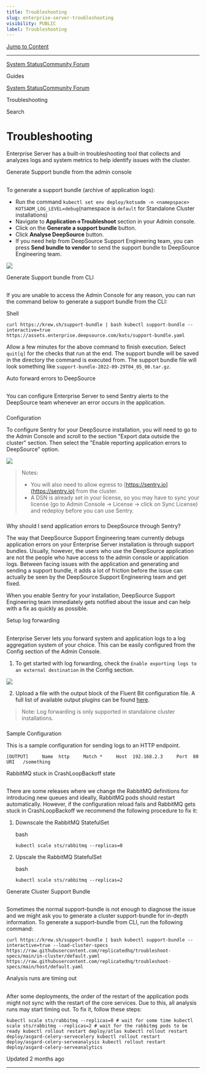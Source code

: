 ```yaml
---
title: Troubleshooting
slug: enterprise-server-troubleshooting
visibility: PUBLIC
label: Troubleshooting
---
```


[Jump to Content](#content)

---

[System Status](https://deepsourcestatus.com/)[Community Forum](https://discuss.deepsource.com/)

Guides

[System Status](https://deepsourcestatus.com/)[Community Forum](https://discuss.deepsource.com/)

Troubleshooting

Search

# Troubleshooting

Enterprise Server has a built-in troubleshooting tool that collects and analyzes logs and system metrics to help identify issues with the cluster.

Generate Support bundle from the admin console

## [](#generate-support-bundle-from-the-admin-console)

To generate a support bundle (archive of application logs):

- Run the command `kubectl set env deploy/kotsadm -n <namepspace> KOTSADM_LOG_LEVEL=debug`(namespace is `default` for Standalone Cluster installations)
- Navigate to **Application->Troubleshoot** section in your Admin console.
- Click on the **Generate a support bundle** button.
- Click **Analyse DeepSource** button.
- If you need help from DeepSource Support Engineering team, you can press **Send bundle to vendor** to send the support bundle to DeepSource Engineering team.

![](https://files.readme.io/f1bb8a1-troubleshooting.png)

Generate Support bundle from CLI

## [](#generate-support-bundle-from-cli)

If you are unable to access the Admin Console for any reason, you can run the command below to generate a support bundle from the CLI:

Shell

`curl https://krew.sh/support-bundle | bash kubectl support-bundle --interactive=true https://assets.enterprise.deepsource.com/kots/support-bundle.yaml`

Allow a few minutes for the above command to finish execution. Select `quit[q]` for the checks that run at the end. The support bundle will be saved in the directory the command is executed from. The support bundle file will look something like `support-bundle-2022-09-29T04_05_00.tar.gz`.

Auto forward errors to DeepSource

## [](#auto-forward-errors-to-deepsource)

You can configure Enterprise Server to send Sentry alerts to the DeepSource team whenever an error occurs in the application.

###

Configuration

[](#configuration)

To configure Sentry for your DeepSource installation, you will need to go to the Admin Console and scroll to the section "Export data outside the cluster" section. Then select the "Enable reporting application errors to DeepSource" option.

![](https://files.readme.io/95fc694-enable-sentry.png)

> Notes:
>
> - You will also need to allow egress to [https://sentry.io](https://sentry.io) from the cluster.
> - A DSN is already set in your license, so you may have to sync your license (go to Admin Console -> License -> click on Sync License) and redeploy before you can use Sentry.

###

Why should I send application errors to DeepSource through Sentry?

[](#why-should-i-send-application-errors-to-deepsource-through-sentry)

The way that DeepSource Support Engineering team currently debugs application errors on your Enterprise Server installation is through support bundles. Usually, however, the users who use the DeepSource application are not the people who have access to the admin console or application logs. Between facing issues with the application and generating and sending a support bundle, it adds a lot of friction before the issue can actually be seen by the DeepSource Support Engineering team and get fixed.

When you enable Sentry for your installation, DeepSource Support Engineering team immediately gets notified about the issue and can help with a fix as quickly as possible.

Setup log forwarding

## [](#setup-log-forwarding)

Enterprise Server lets you forward system and application logs to a log aggregation system of your choice. This can be easily configured from the Config section of the Admin Console.

1.  To get started with log forwarding, check the `Enable exporting logs to an external destination` in the Config section.

![](https://files.readme.io/1984bf8-image.png)

2.  Upload a file with the output block of the Fluent Bit configuration file. A full list of available output plugins can be found [here](https://docs.fluentbit.io/manual/pipeline/outputs).

> Note: Log forwarding is only supported in standalone cluster installations.

###

Sample Configuration

[](#sample-configuration)

This is a sample configuration for sending logs to an HTTP endpoint.

`[OUTPUT]     Name  http     Match *     Host  192.168.2.3     Port  80     URI   /something`

RabbitMQ stuck in CrashLoopBackoff state

## [](#rabbitmq-stuck-in-crashloopbackoff-state)

There are some releases where we change the RabbitMQ definitions for introducing new queues and ideally, RabbitMQ pods should restart automatically. However, if the configuration reload fails and RabbitMQ gets stuck in CrashLoopBackoff we recommend the following procedure to fix it:

1.  Downscale the RabbitMQ StatefulSet

    bash

    `kubectl scale sts/rabbitmq --replicas=0`

2.  Upscale the RabbitMQ StatefulSet

    bash

    `kubectl scale sts/rabbitmq --replicas=2`

Generate Cluster Support Bundle

## [](#generate-cluster-support-bundle)

Sometimes the normal support-bundle is not enough to diagnose the issue and we might ask you to generate a cluster support-bundle for in-depth information. To generate a support-bundle from CLI, run the following command:

`curl https://krew.sh/support-bundle | bash kubectl support-bundle --interactive=true --load-cluster-specs https://raw.githubusercontent.com/replicatedhq/troubleshoot-specs/main/in-cluster/default.yaml  https://raw.githubusercontent.com/replicatedhq/troubleshoot-specs/main/host/default.yaml`

Analysis runs are timing out

## [](#analysis-runs-are-timing-out)

After some deployments, the order of the restart of the application pods might not sync with the restart of the core services. Due to this, all analysis runs may start timing out. To fix it, follow these steps:

`kubectl scale sts/rabbitmq --replicas=0 # wait for some time kubectl scale sts/rabbitmq --replicas=2 # wait for the rabbitmq pods to be ready kubectl rollout restart deploy/atlas kubectl rollout restart deploy/asgard-celery-servecelery kubectl rollout restart deploy/asgard-celery-serveanalysis kubectl rollout restart deploy/asgard-celery-serveanalytics`

Updated 2 months ago

---
